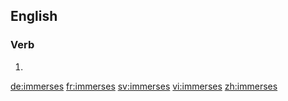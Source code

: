 ==English==

===Verb===
{{head|en}}

# {{en-third-person singular of|immerse}}

[[de:immerses]]
[[fr:immerses]]
[[sv:immerses]]
[[vi:immerses]]
[[zh:immerses]]